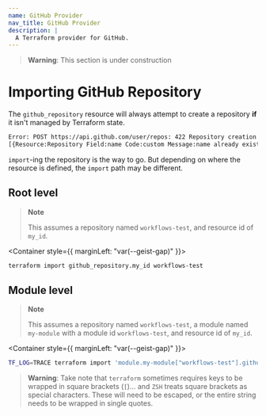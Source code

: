 ```yaml
---
name: GitHub Provider
nav_title: GitHub Provider
description: |
  A Terraform provider for GitHub.
---
```


> **Warning**: This section is under construction

# Importing GitHub Repository

The `github_repository` resource will always attempt to create
a repository **if** it isn't managed by Terraform state.

```bash
Error: POST https://api.github.com/user/repos: 422 Repository creation failed.
[{Resource:Repository Field:name Code:custom Message:name already exists on this account}]
```

`import`-ing the repository is the way to go. But depending on where
the resource is defined, the `import` path may be different.

## Root level

> **Note**
>
> This assumes a repository named `workflows-test`, and resource id of `my_id`.

<Container style={{ marginLeft: "var(--geist-gap)" }}>
  <Tree defaultOpen>
    <Folder name="terraform" defaultOpen>
      <File name="main.tf" />
      <File name="resources.tf" />
    </Folder>
  </Tree>
</Container>

```bash
terraform import github_repository.my_id workflows-test
```

## Module level

> **Note**
>
> This assumes a repository named `workflows-test`, a module named `my-module`
> with a module id `workflows-test`, and resource id of `my_id`.

<Container style={{ marginLeft: "var(--geist-gap)" }}>
  <Tree defaultOpen>
    <Folder name="terraform" defaultOpen>
      <File name="main.tf" />
      <Folder name="module" defaultOpen>
        <File name="resources.tf" />
      </Folder>
    </Folder>
  </Tree>
</Container>

```bash
TF_LOG=TRACE terraform import 'module.my-module["workflows-test"].github_repository.my_id' "workflows-test"
```

> **Warning**: Take note that `terraform` sometimes requires keys to be
> wrapped in square brackets (`[`)... and `ZSH` treats square brackets
> as special characters. These will need to be escaped, or the entire
> string needs to be wrapped in single quotes.
